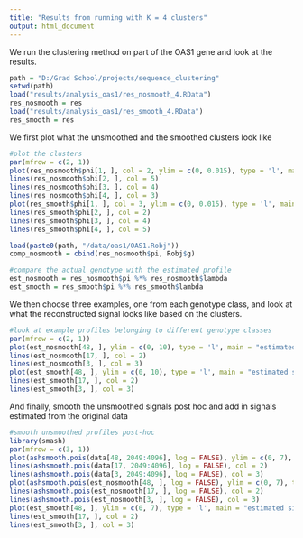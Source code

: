 ```yaml
---
title: "Results from running with K = 4 clusters"
output: html_document
---
```




We run the clustering method on part of the OAS1 gene and look at the results.

```r
path = "D:/Grad School/projects/sequence_clustering"
setwd(path)
load("results/analysis_oas1/res_nosmooth_4.RData")
res_nosmooth = res
load("results/analysis_oas1/res_smooth_4.RData")
res_smooth = res
```


We first plot what the unsmoothed and the smoothed clusters look like
```r
#plot the clusters
par(mfrow = c(2, 1))
plot(res_nosmooth$phi[1, ], col = 2, ylim = c(0, 0.015), type = 'l', main = "unsmoothed clusters")
lines(res_nosmooth$phi[2, ], col = 5)
lines(res_nosmooth$phi[3, ], col = 4)
lines(res_nosmooth$phi[4, ], col = 3)
plot(res_smooth$phi[1, ], col = 3, ylim = c(0, 0.015), type = 'l', main = "smoothed clusters")
lines(res_smooth$phi[2, ], col = 2)
lines(res_smooth$phi[3, ], col = 4)
lines(res_smooth$phi[4, ], col = 5)
```


```r
load(paste0(path, "/data/oas1/OAS1.Robj"))
comp_nosmooth = cbind(res_nosmooth$pi, Robj$g)

#compare the actual genotype with the estimated profile
est_nosmooth = res_nosmooth$pi %*% res_nosmooth$lambda
est_smooth = res_smooth$pi %*% res_smooth$lambda
```

We then choose three examples, one from each genotype class, and look at what the reconstructed signal looks like based on the clusters.

```r
#look at example profiles belonging to different genotype classes
par(mfrow = c(2, 1))
plot(est_nosmooth[48, ], ylim = c(0, 10), type = 'l', main = "estimated signals, unsmoothed")
lines(est_nosmooth[17, ], col = 2)
lines(est_nosmooth[3, ], col = 3)
plot(est_smooth[48, ], ylim = c(0, 10), type = 'l', main = "estimated signals with smoothing procedures")
lines(est_smooth[17, ], col = 2)
lines(est_smooth[3, ], col = 3)
```

And finally, smooth the unsmoothed signals post hoc and add in signals estimated from the original data

```r
#smooth unsmoothed profiles post-hoc
library(smash)
par(mfrow = c(3, 1))
plot(ashsmooth.pois(data[48, 2049:4096], log = FALSE), ylim = c(0, 7), type = 'l', main = "original data, smoothed post hoc")
lines(ashsmooth.pois(data[17, 2049:4096], log = FALSE), col = 2)
lines(ashsmooth.pois(data[3, 2049:4096], log = FALSE), col = 3)
plot(ashsmooth.pois(est_nosmooth[48, ], log = FALSE), ylim = c(0, 7), type = 'l', main = "estimated signals, smoothed post hoc")
lines(ashsmooth.pois(est_nosmooth[17, ], log = FALSE), col = 2)
lines(ashsmooth.pois(est_nosmooth[3, ], log = FALSE), col = 3)
plot(est_smooth[48, ], ylim = c(0, 7), type = 'l', main = "estimated signals with smoothing procedure")
lines(est_smooth[17, ], col = 2)
lines(est_smooth[3, ], col = 3)
```